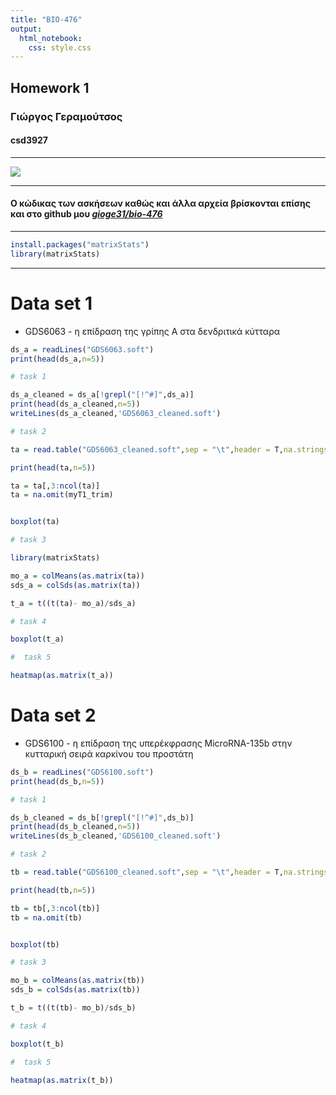 ---
title: "BIO-476"
output: 
  html_notebook:
    css: style.css     
---

## Homework 1

### Γιώργος Γεραμούτσος

#### csd3927

------------------------------------------------------------------------

![](images/workshop-R-Rstudio-768x512.jpg)

------------------------------------------------------------------------

#### **O κώδικας των ασκήσεων καθώς και άλλα αρχεία βρίσκoνται επίσης και στο github μου [*gioge31/bio-476*](https://github.com/geoge31/bio-476/tree/main "bio-476_repository")**

------------------------------------------------------------------------

```{r}
install.packages("matrixStats")
library(matrixStats)

```

------------------------------------------------------------------------

# Data set 1

-   GDS6063 - η επίδραση της γρίπης Α στα δενδριτικά κύτταρα

```{r}
ds_a = readLines("GDS6063.soft")
print(head(ds_a,n=5))

```

```{r}
# task 1 

ds_a_cleaned = ds_a[!grepl("[!^#]",ds_a)]
print(head(ds_a_cleaned,n=5))
writeLines(ds_a_cleaned,'GDS6063_cleaned.soft')

```

```{r}
# task 2 

ta = read.table("GDS6063_cleaned.soft",sep = "\t",header = T,na.strings = "null")

print(head(ta,n=5))

ta = ta[,3:ncol(ta)]
ta = na.omit(myT1_trim)


boxplot(ta)
```

```{r}
# task 3 

library(matrixStats)

mo_a = colMeans(as.matrix(ta))
sds_a = colSds(as.matrix(ta))

t_a = t((t(ta)- mo_a)/sds_a)


```

```{r}
# task 4 

boxplot(t_a)
```

```{r}
#  task 5 

heatmap(as.matrix(t_a))

```

# Data set 2

-   GDS6100 - η επίδραση της υπερέκφρασης MicroRNA-135b στην κυτταρική σειρά καρκίνου του προστάτη

```{r}
ds_b = readLines("GDS6100.soft")
print(head(ds_b,n=5))

```

```{r}
# task 1 

ds_b_cleaned = ds_b[!grepl("[!^#]",ds_b)]
print(head(ds_b_cleaned,n=5))
writeLines(ds_b_cleaned,'GDS6100_cleaned.soft')

```

```{r}
# task 2 

tb = read.table("GDS6100_cleaned.soft",sep = "\t",header = T,na.strings = "null")

print(head(tb,n=5))

tb = tb[,3:ncol(tb)]
tb = na.omit(tb)


boxplot(tb)
```

```{r}
# task 3 

mo_b = colMeans(as.matrix(tb))
sds_b = colSds(as.matrix(tb))

t_b = t((t(tb)- mo_b)/sds_b)
```

```{r}

# task 4 

boxplot(t_b)
```

```{r}
#  task 5 

heatmap(as.matrix(t_b))
```
